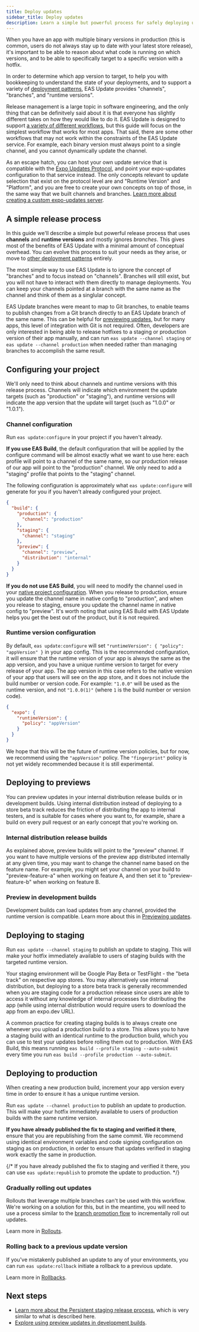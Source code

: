 ```yaml
---
title: Deploy updates
sidebar_title: Deploy updates
description: Learn a simple but powerful process for safely deploying updates to your users.
---
```



When you have an app with multiple binary versions in production (this is common, users do not always stay up to date with your latest store release), it's important to be able to reason about what code is running on which versions, and to be able to specifically target to a specific version with a hotfix.

In order to determine which app version to target, to help you with bookkeeping to understand the state of your deployments, and to support a variety of [deployment patterns](/eas-update/deployment-patterns/), EAS Update provides "channels", "branches", and "runtime versions".

<Collapsible summary="What if my preferred release process isn't supported by EAS Update?">

Release management is a large topic in software engineering, and the only thing that can be definitvely said about it is that everyone has slightly different takes on how they would like to do it. EAS Update is designed to support [a variety of different workflows](/eas-update/deployment-patterns/), but this guide will focus on the simplest workflow that works for most apps. That said, there are some other workflows that may not work within the constraints of the EAS Update service. For example, each binary version must always point to a single channel, and you cannot dynamically update the channel.

As an escape hatch, you can host your own update service that is compatible with the [Expo Updates Protocol](/technical-specs/expo-updates-1/), and point your expo-updates configuration to that service instead. The only concepts relevant to update selection that exist on the protocol level are and "Runtime Version" and "Platform", and you are free to create your own concepts on top of those, in the same way that we built channels and branches. [Learn more about creating a custom expo-updates server](https://github.com/expo/custom-expo-updates-server).

</Collapsible>

## A simple release process

In this guide we'll describe a simple but powerful release process that uses **channels** and **runtime versions** and mostly ignores _branches_. This gives most of the benefits of EAS Update with a minimal amount of conceptual overhead. You can evolve this process to suit your needs as they arise, or move to [other deployment patterns](/eas-update/deployment-patterns/) entirely.

<Collapsible summary="Why ignore branches in this release process?">

The most simple way to use EAS Update is to ignore the concept of "branches" and to focus instead on "channels". Branches will still exist, but you will not have to interact with them directly to manage deployments. You can keep your channels pointed at a branch with the same name as the channel and think of them as a singlular concept.

EAS Update branches were meant to map to Git branches, to enable teams to publish changes from a Git branch directly to an EAS Update branch of the same name. This can be helpful for [previewing updates](/eas-update/develop-faster/), but for many apps, this level of integration with Git is not required. Often, developers are only interested in being able to release hotfixes to a staging or production version of their app manually, and can run `eas update --channel staging` or `eas update --channel production` when needed rather than managing branches to accomplish the same result.

</Collapsible>

## Configuring your project

We'll only need to think about channels and runtime versions with this release process. Channels will indicate which environment the update targets (such as "production" or "staging"), and runtime versions will indicate the app version that the update will target (such as "1.0.0" or "1.0.1").

### Channel configuration

Run `eas update:configure` in your project if you haven't already.

**If you use EAS Build**, the default configuration that will be applied by the configure command will be almost exactly what we want to use here: each profile will point to a channel of the same name, so our production release of our app will point to the "production" channel. We only need to add a "staging" profile that points to the "staging" channel.

<Collapsible summary="Example eas.json configuration">

The following configuration is approximately what `eas update:configure` will generate for you if you haven't already configured your project.

```json
{
  "build": {
    "production": {
      "channel": "production"
    },
    "staging": {
      "channel": "staging"
    },
    "preview": {
      "channel": "preview",
      "distribution": "internal"
    }
  }
}
```

</Collapsible>

**If you do not use EAS Build**, you will need to modify the channel used in your [native project configuration](/eas-update/updating-your-app/#configuring-the-channel-manually). When you release to production, ensure you update the channel name in native config to "production", and when you release to staging, ensure you update the channel name in native config to "preview". It's worth noting that using EAS Build with EAS Update helps you get the best out of the product, but it is not required.

### Runtime version configuration

By default, `eas update:configure` will set `"runtimeVersion": { "policy": "appVersion" }` in your app config. This is the recommended configuration, it will ensure that the runtime version of your app is always the same as the app version, and you have a unique runtime version to target for every release of your app. The app version in this case refers to the native version of your app that users will see on the app store, and it does not include the build number or version code. For example: `"1.0.0"` will be used as the runtime version, and not `"1.0.0(1)"` (where `1` is the build number or version code).

<Collapsible summary="Example app.json configuration">

```json
{
  "expo": {
    "runtimeVersion": {
      "policy": "appVersion"
    }
  }
}
```

</Collapsible>

<Collapsible summary="What about the fingerprint runtime version policy?">

We hope that this will be the future of runtime version policies, but for now, we recommend using the `"appVersion"` policy. The `"fingerprint"` policy is not yet widely recommended because it is still experimental.

</Collapsible>

## Deploying to previews

You can preview updates in your internal distribution release builds or in development builds. Using internal distribution instead of deploying to a store beta track reduces the friction of distributing the app to internal testers, and is suitable for cases where you want to, for example, share a build on every pull request or an early concept that you're working on.

### Internal distribution release builds

As explained above, preview builds will point to the "preview" channel. If you want to have multiple versions of the preview app distributed internally at any given time, you may want to change the channel name based on the feature name. For example, you might set your channel on your build to "preview-feature-a" when working on feature A, and then set it to "preview-feature-b" when working on feature B.

### Preview in development builds

Development builds can load updates from any channel, provided the runtime version is compatible. Learn more about this in [Previewing updates](/eas-update/develop-faster/).

## Deploying to staging

Run `eas update --channel staging` to publish an update to staging. This will make your hotfix immediately available to users of staging builds with the targeted runtime version.

Your staging environment will be Google Play Beta or TestFlight - the "beta track" on respective app stores. You may alternatively use internal distribution, but deploying to a store beta track is generally recommended when you are staging code for a production release since users are able to access it without any knowledge of internal processes for distributing the app (while using internal distribution would require users to download the app from an expo.dev URL).

A common practice for creating staging builds is to always create one whenever you upload a production build to a store. This allows you to have a staging build with an identical runtime to the production build, which you can use to test your updates before rolling them out to production. With EAS Build, this means running `eas build --profile staging --auto-submit` every time you run `eas build --profile production --auto-submit`.

## Deploying to production

When creating a new production build, increment your app version every time in order to ensure it has a unique runtime version.

Run `eas update --channel production` to publish an update to production. This will make your hotfix immediately available to users of production builds with the same runtime version.

**If you have already published the fix to staging and verified it there**, ensure that you are republishing from the same commit. We recommend using identical environment variables and code signing configuration on staging as on production, in order to ensure that updates verified in staging work exactly the same in production.

{/* If you have already published the fix to staging and verified it there, you can use `eas update:republish` to promote the update to production. */}

### Gradually rolling out updates

Rollouts that leverage multiple branches can't be used with this workflow. We're working on a solution for this, but in the meantime, you will need to use a process similar to the [branch promotion flow](/eas-update/deployment-patterns/#branch-promotion-flow) to incrementally roll out updates.

Learn more in [Rollouts](/eas-update/rollouts/).

### Rolling back to a previous update version

If you've mistakenly published an update to any of your environments, you can run `eas update:rollback` initiate a rollback to a previous update.

Learn more in [Rollbacks](/eas-update/rollbacks/).

## Next steps

- [Learn more about the Persistent staging release process](/eas-update/deployment-patterns/#persistent-staging-flow), which is very similar to what is described here.
- [Explore using preview updates in development builds](/eas-update/develop-faster/).